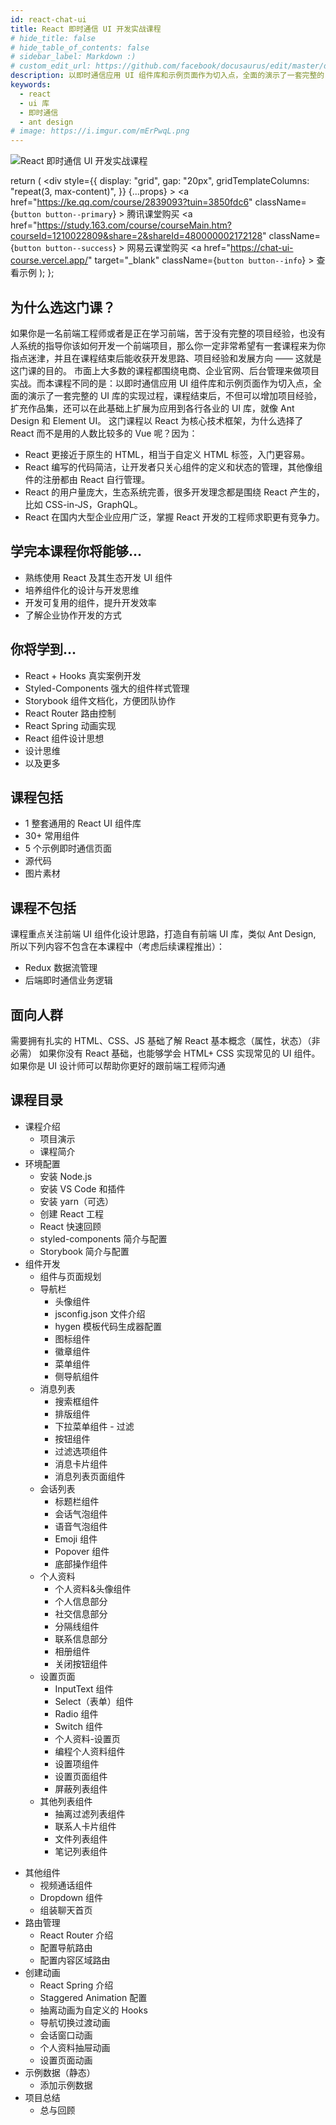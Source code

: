 ```yaml
---
id: react-chat-ui
title: React 即时通信 UI 开发实战课程
# hide_title: false
# hide_table_of_contents: false
# sidebar_label: Markdown :)
# custom_edit_url: https://github.com/facebook/docusaurus/edit/master/docs/api-doc-markdown.md
description: 以即时通信应用 UI 组件库和示例页面作为切入点，全面的演示了一套完整的 UI 库的实现过程，课程结束后，不但可以增加项目经验，扩充作品集，还可以在此基础上扩展为应用到各行各业的 UI 库，就像 Ant Design 和 Element UI。独特的项目、无废话、快节奏的进度，让你在最短的时间完成一套项目。
keywords:
  - react
  - ui 库
  - 即时通信
  - ant design
# image: https://i.imgur.com/mErPwqL.png
---
```



![React 即时通信 UI 开发实战课程](./images/title-small.jpg)

<Purchase />

  return (
    <div
      style={{
        display: "grid",
        gap: "20px",
        gridTemplateColumns: "repeat(3, max-content)",
      }}
      {...props}
    >
      <a
        href="https://ke.qq.com/course/2839093?tuin=3850fdc6"
        className={`button button--primary`}
      >
        腾讯课堂购买
      </a>
      <a
        href="https://study.163.com/course/courseMain.htm?courseId=1210022809&share=2&shareId=480000002172128"
        className={`button button--success`}
      >
        网易云课堂购买
      </a>
      <a
        href="https://chat-ui-course.vercel.app/"
        target="_blank"
        className={`button button--info`}
      >
        查看示例
      </a>
    </div>
  );
};

## 为什么选这门课？

如果你是一名前端工程师或者是正在学习前端，苦于没有完整的项目经验，也没有人系统的指导你该如何开发一个前端项目，那么你一定非常希望有一套课程来为你指点迷津，并且在课程结束后能收获开发思路、项目经验和发展方向 —— 这就是这门课的目的。
市面上大多数的课程都围绕电商、企业官网、后台管理来做项目实战。而本课程不同的是：以即时通信应用 UI 组件库和示例页面作为切入点，全面的演示了一套完整的 UI 库的实现过程，课程结束后，不但可以增加项目经验，扩充作品集，还可以在此基础上扩展为应用到各行各业的 UI 库，就像 Ant Design 和 Element UI。
这门课程以 React 为核心技术框架，为什么选择了 React 而不是用的人数比较多的 Vue 呢？因为：

- React 更接近于原生的 HTML，相当于自定义 HTML 标签，入门更容易。
- React 编写的代码简洁，让开发者只关心组件的定义和状态的管理，其他像组件的注册都由 React 自行管理。
- React 的用户量庞大，生态系统完善，很多开发理念都是围绕 React 产生的，比如 CSS-in-JS，GraphQL。
- React 在国内大型企业应用广泛，掌握 React 开发的工程师求职更有竞争力。

## 学完本课程你将能够...

- 熟练使用 React 及其生态开发 UI 组件
- 培养组件化的设计与开发思维
- 开发可复用的组件，提升开发效率
- 了解企业协作开发的方式

## 你将学到...

- React + Hooks 真实案例开发
- Styled-Components 强大的组件样式管理
- Storybook 组件文档化，方便团队协作
- React Router 路由控制
- React Spring 动画实现
- React 组件设计思想
- 设计思维
- 以及更多

## 课程包括

- 1 整套通用的 React UI 组件库
- 30+ 常用组件
- 5 个示例即时通信页面
- 源代码
- 图片素材

## 课程不包括

课程重点关注前端 UI 组件化设计思路，打造自有前端 UI 库，类似 Ant Design, 所以下列内容不包含在本课程中（考虑后续课程推出）：

- Redux 数据流管理
- 后端即时通信业务逻辑

## 面向人群

需要拥有扎实的 HTML、CSS、JS 基础了解 React 基本概念（属性，状态）（非必需）
如果你没有 React 基础，也能够学会 HTML+ CSS 实现常见的 UI 组件。如果你是 UI 设计师可以帮助你更好的跟前端工程师沟通

## 课程目录

- 课程介绍
  - 项目演示
  - 课程简介
- 环境配置
  - 安装 Node.js
  - 安装 VS Code 和插件
  - 安装 yarn（可选）
  - 创建 React 工程
  - React 快速回顾
  - styled-components 简介与配置
  - Storybook 简介与配置
- 组件开发
  - 组件与页面规划
  - 导航栏
    - 头像组件
    - jsconfig.json 文件介绍
    - hygen 模板代码生成器配置
    - 图标组件
    - 徽章组件
    - 菜单组件
    - 侧导航组件
  - 消息列表
    - 搜索框组件
    - 排版组件
    - 下拉菜单组件 - 过滤
    - 按钮组件
    - 过滤选项组件
    - 消息卡片组件
    - 消息列表页面组件
  - 会话列表
    - 标题栏组件
    - 会话气泡组件
    - 语音气泡组件
    - Emoji 组件
    - Popover 组件
    - 底部操作组件
  - 个人资料
    - 个人资料&头像组件
    - 个人信息部分
    - 社交信息部分
    - 分隔线组件
    - 联系信息部分
    - 相册组件
    - 关闭按钮组件
  - 设置页面
    - InputText 组件
    - Select（表单）组件
    - Radio 组件
    - Switch 组件
    - 个人资料-设置页
    - 编程个人资料组件
    - 设置项组件
    - 设置页面组件
    - 屏蔽列表组件
  - 其他列表组件
    - 抽离过滤列表组件
    - 联系人卡片组件
    - 文件列表组件
    - 笔记列表组件

* 其他组件
  - 视频通话组件
  - Dropdown 组件
  - 组装聊天首页
* 路由管理
  - React Router 介绍
  - 配置导航路由
  - 配置内容区域路由
* 创建动画
  - React Spring 介绍
  - Staggered Animation 配置
  - 抽离动画为自定义的 Hooks
  - 导航切换过渡动画
  - 会话窗口动画
  - 个人资料抽屉动画
  - 设置页面动画
* 示例数据（静态）
  - 添加示例数据
* 项目总结
  - 总与回顾
